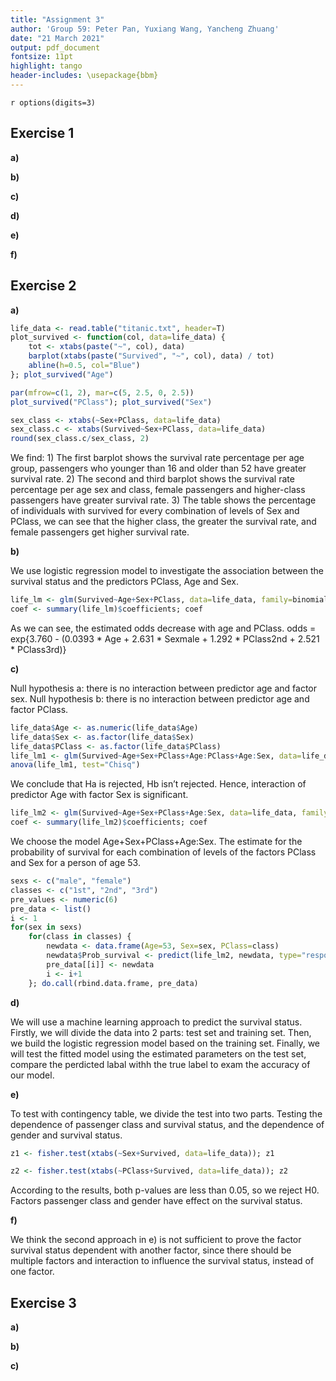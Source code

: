 ```yaml
---
title: "Assignment 3"
author: 'Group 59: Peter Pan, Yuxiang Wang, Yancheng Zhuang'
date: "21 March 2021"
output: pdf_document
fontsize: 11pt
highlight: tango
header-includes: \usepackage{bbm}
---
```


`r options(digits=3)`

## Exercise 1 
<!--
To investigate the effect of sexual activity on longevity of fruit flies, 
75 male fruit flies were divided randomly in three groups of 25. 
The fruit flies in the first group were kept solitary, 
those in the second were kept together with one virgin female fruit fly per day, 
and those in the third group were kept together with eight virgin female fruit flies a day. 
In the data-file fruitflies.txt the three groups are labelled isolated, low and high. 
The number of days until death (longevity) was measured for all flies. 
Later, it was decided to measure also the length of their thorax. 
Add a column loglongevity to the data-frame, containing the logarithm of the number of days until death. 
Use this as the response variable in the following.
-->

**a)** 
<!--
Make an informative plot of the data. 
Investigate whether sexual activity influences longevity by performing a statistical test, 
without taking the thorax length into account. 
What are the estimated longevities for the three conditions? Comment.
-->

**b)** 
<!--
Investigate whether sexual activity influences longevity by performing a statistical test, 
now including thorax length as an explanatory variable into the analysis. 
Does sexual activity increase or decrease longevity? 
What are the estimated longevities for the three groups, for a fly with average thorax length?
-->

**c)** 
<!--
How does thorax length influence longevity? 
Investigate graphically and by using an appropriate test 
whether this dependence is similar under all three conditions of sexual activity.
-->

**d)** 
<!--
Which of the two analyses, without or with thorax length, do you prefer? 
Is one of the analyses wrong?
-->

**e)** 
<!--
Verify normality and heteroscedasticity by making a normal QQ-plot of the residuals, 
and a residuals versus fitted plot, for the analysis that includes thorax length.
-->

**f)**
<!--
Perform the ancova analysis with the number of days as the response, rather than its logarithm. 
Verify normality and homoscedasticity of the residuals of this analysis. 
Was it wise to use the logarithm as response?
-->

## Exercise 2 
<!--
On April 15, 1912, British passenger liner Titanic sank after colliding with an iceberg. 
There were not enough lifeboats for everyone onboard, 
resulting in the death of 1502 out of 2224 passengers and crew. 
The data file titanic.txt gives the survival status of passengers on the Titanic, 
together with their names, age, sex and passenger class. 
(About half of the ages for the 3rd class passengers are missing, 
although many of these could be filled in from the original source.) 
The columns: 
Name – name of passenger, 
PClass – passenger class (1st, 2nd or 3rd), 
Age – age in years, 
Sex – male or female, 
Survived – survival status (1=Yes or 0=No).
-->

**a)** 
<!--
Study the data and give a few (>1) summaries (graphics or tables). 
-->

```r
life_data <- read.table("titanic.txt", header=T)
plot_survived <- function(col, data=life_data) {
    tot <- xtabs(paste("~", col), data)
    barplot(xtabs(paste("Survived", "~", col), data) / tot)
    abline(h=0.5, col="Blue")
}; plot_survived("Age")
```

```r
par(mfrow=c(1, 2), mar=c(5, 2.5, 0, 2.5))
plot_survived("PClass"); plot_survived("Sex")
```

```r
sex_class <- xtabs(~Sex+PClass, data=life_data)
sex_class.c <- xtabs(Survived~Sex+PClass, data=life_data)
round(sex_class.c/sex_class, 2)
```

We find:
1) The first barplot shows the survival rate percentage per age group, 
passengers who younger than 16 and older than 52 have greater survival rate.
2) The second and third barplot shows the survival rate percentage per age sex and class, 
female passengers and higher-class passengers have greater survival rate.
3) The table shows the percentage of individuals with survived for every combination of levels of Sex and PClass, 
we can see that the higher class, the greater the survival rate, and female passengers get higher survival rate. 

**b)** 
<!--
Fit a logistic regression model (no interactions yet) to investigate 
the association between the survival status and the predictors PClass, Age and Sex. 
Interpret the results in terms of odds, comment.
-->

We use logistic regression model to investigate the association between the survival status and the predictors PClass, Age and Sex. 

```r
life_lm <- glm(Survived~Age+Sex+PClass, data=life_data, family=binomial)
coef <- summary(life_lm)$coefficients; coef
```

As we can see, the estimated odds decrease with age and PClass. 
odds = exp{3.760 - (0.0393 * Age + 2.631 * Sexmale + 1.292 * PClass2nd + 2.521 * PClass3rd)}

**c)** 
<!--
Investigate for interaction of predictor Age with factors PClass and Sex. 
From this and b), choose (and justify) a resulting model. 
For this model, report the estimate for the probability of survival for
each combination of levels of the factors PClass and Sex for a person of age 53.
-->

Null hypothesis a: there is no interaction between predictor age and factor sex.
Null hypothesis b: there is no interaction between predictor age and factor PClass.

```r
life_data$Age <- as.numeric(life_data$Age)
life_data$Sex <- as.factor(life_data$Sex)
life_data$PClass <- as.factor(life_data$PClass)
life_lm1 <- glm(Survived~Age+Sex+PClass+Age:PClass+Age:Sex, data=life_data, family=binomial)
anova(life_lm1, test="Chisq")
```

We conclude that Ha is rejected, Hb isn't rejected.
Hence, interaction of predictor Age with factor Sex is significant.

```r
life_lm2 <- glm(Survived~Age+Sex+PClass+Age:Sex, data=life_data, family=binomial)
coef <- summary(life_lm2)$coefficients; coef
```

We choose the model Age+Sex+PClass+Age:Sex.
The estimate for the probability of survival for each combination of levels of the factors PClass and Sex for a person of age 53.

```r
sexs <- c("male", "female")
classes <- c("1st", "2nd", "3rd")
pre_values <- numeric(6)
pre_data <- list()
i <- 1
for(sex in sexs)
    for(class in classes) {
        newdata <- data.frame(Age=53, Sex=sex, PClass=class)
        newdata$Prob_survival <- predict(life_lm2, newdata, type="response")
        pre_data[[i]] <- newdata
        i <- i+1
    }; do.call(rbind.data.frame, pre_data)
```

**d)** 
<!--
Propose a method to predict the survival status and a quality measure for your prediction and 
describe how you would implement that method (you do not need to implement it).
-->

We will use a machine learning approach to predict the survival status. 
Firstly, we will divide the data into 2 parts: test set and training set. 
Then, we build the logistic regression model based on the training set. 
Finally, we will test the fitted model using the estimated parameters on the test set, 
compare the perdicted labal withh the true label to exam the accuracy of our model. 

**e)** 
<!--
Another approach would be to apply a contingency table test to 
investigate whether factor passenger class (and gender) has an effect on the survival status. 
Implement the relevant test(s).
-->

To test with contingency table, we divide the test into two parts. 
Testing the dependence of passenger class and survival status, and the dependence of gender and survival status.

```r
z1 <- fisher.test(xtabs(~Sex+Survived, data=life_data)); z1
```

```r
z2 <- fisher.test(xtabs(~PClass+Survived, data=life_data)); z2
```

According to the results, both p-values are less than 0.05, so we reject H0. 
Factors passenger class and gender have effect on the survival status. 

**f)** 
<!--
Is the second approach in e) wrong? 
Name both an advantage and a disadvantage of the two approaches, relative to each other. 
-->

We think the second approach in e) is not sufficient to prove the factor survival status dependent with another factor, 
since there should be multiple factors and interaction to influence the survival status, instead of one factor.

## Exercise 3
<!--
To study the influence of different political and geographical variables on the number of military coups, 
these data are collected for several Sub Saharan African countries in the file africa.txt. 
The meaning of the different variables:
miltcoup — number of successful military coups from independence to 1989;
oligarchy — number years country ruled by military oligarchy from independence to 1989;
pollib — political liberalization 
    0 = no civil rights for political expression, 
    1 = limited civil rights for expression but right to form political parties
    2 = full civil rights;
parties — number of legal political parties in 1993;
pctvote — percent voting in last election;
popn — population in millions in 1989;
size — area in 1000 square km;
numelec — total number of legislative and presidential elections;
numregim — number of regime types.
-->

**a)** 
<!--
Perform Poisson regression on the full data set africa, 
taking miltcoup as response variable, Comment on your findings. 
-->

**b)** 
<!--
Use the step down approach (using output of the function summary) to 
reduce the number of explanatory variables. 
Compare the resulting model with your findings in a).
-->

**c)** 
<!--
Predict the number of coups for a hypothetical country for all the three levels of political liberalization
and the averages (over all the counties in the data) of all the other (numerical) characteristics. 
Comment on your findings.
-->
